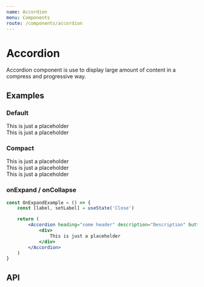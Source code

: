 ```yaml
---
name: Accordion
menu: Components
route: /components/accordion
---
```



# Accordion
Accordion component is use to display large amount of content in a compress and progressive way.

## Examples
### Default
<Playground>
    <Box >
        <Accordion heading="some header" description="Description" buttonLabel="Button" info="Secondary info">
            <div>
                This is just a placeholder
            </div>
        </Accordion>
        <Accordion heading="some header" defaultExpanded>
            <div>
                This is just a placeholder
            </div>
        </Accordion>
    </Box>
</Playground>

### Compact
<Playground>
    <Box >
        <Accordion heading="some header" description="Description" variant="compact">
            <div>
                This is just a placeholder
            </div>
        </Accordion>
        <Accordion heading="some header" variant="compact" >
            <div>
                This is just a placeholder
            </div>
        </Accordion>
        <Accordion heading="some header" variant="compact" >
            <div>
                This is just a placeholder
            </div>
        </Accordion>
    </Box>
</Playground>

### onExpand / onCollapse
 <OnExpandExample />

 ```jsx
 const OnExpandExample = () => {
     const [label, setLabel] = useState('Close')

     return (
         <Accordion heading="some header" description="Description" buttonLabel={label} info="Secondary info" onExpand={() => setLabel('Open')} onCollapse={() => setLabel('Close')} >
             <div>
                 This is just a placeholder
             </div>
         </Accordion>
     )
 }
 ```

## API
<AccordionPropsTable />



